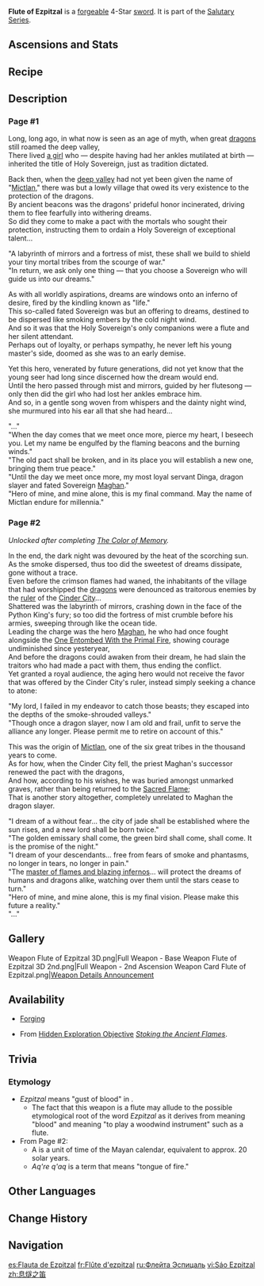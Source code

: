 {{Weapon Infobox
|title          = Flute of Ez&shy;pit&shy;zal
|id             = 11431
|image          = <gallery>
Weapon Flute of Ezpitzal.png|Base
Weapon Flute of Ezpitzal 2nd.png|2nd Ascension
</gallery>
|type           = Sword
|quality        = 4
|base_atk       = 41
|2nd_stat_type  = DEF
|2nd_stat       = 15%
|series         = Salutary
|releaseDate    = 2024-08-28
|obtain         = Forging
|obtain2        = [[Stoking the Ancient Flames]]
|diagram        = [[Alom]]
|passive        = Smoke-and-Mirror Mystery
|effect         = Using an [[Elemental Skill]] increases [[DEF]] by (var1)% for 15s.
|eff_rank1_var1 = 16
|eff_rank2_var1 = 20
|eff_rank3_var1 = 24
|eff_rank4_var1 = 28
|eff_rank5_var1 = 32
|eff_att1       = DEF
}}
{{Description|A peculiarly shaped jade longsword that has been passed down amongst the [[Masters of the Night-Wind]] as a "priestly flute."}}
'''Flute of Ezpitzal''' is a [[forge]]able 4-Star [[sword]]. It is part of the [[Salutary Series]].

==Ascensions and Stats==
{{Weapon Ascensions and Stats
|ascendMat1 = Blazing Sacrificial Heart's Terror
|ascendMat2 = Blazing Sacrificial Heart's Hesitance
|ascendMat3 = Blazing Sacrificial Heart's Resolve
|ascendMat4 = Blazing Sacrificial Heart's Splendor
|bossMat1   = Ruined Hilt
|bossMat2   = Splintered Hilt
|bossMat3   = Still-Smoldering Hilt
|commonMat1 = Juvenile Fang
|commonMat2 = Seasoned Fang
|commonMat3 = Tyrant's Fang
}}

==Recipe==
{{Recipe
|type = Forging
|Borderland Sword Billet = 1
|Condessence Crystal = 50
|White Iron Chunk = 50
|Mora = 500
|time = 10s
|sort = Borderland Sword Billet;Condessence Crystal;White Iron Chunk
}}

==Description==
===Page #1===
Long, long ago, in what now is seen as an age of myth, when great [[dragon]]s still roamed the deep valley,<br>
There lived [[Maghan's Master|a girl]] who &mdash; despite having had her ankles mutilated at birth &mdash; inherited the title of Holy Sovereign, just as tradition dictated.

Back then, when the [[Tezcatepetonco Range|deep valley]] had not yet been given the name of "[[Masters of the Night-Wind|Mictlan]]," there was but a lowly village that owed its very existence to the protection of the dragons.<br>
By ancient beacons was the dragons' prideful honor incinerated, driving them to flee fearfully into withering dreams.<br>
So did they come to make a pact with the mortals who sought their protection, instructing them to ordain a Holy Sovereign of exceptional talent... 

"A labyrinth of mirrors and a fortress of mist, these shall we build to shield your tiny mortal tribes from the scourge of war."<br>
"In return, we ask only one thing &mdash; that you choose a Sovereign who will guide us into our dreams." 

As with all worldly aspirations, dreams are windows onto an inferno of desire, fired by the kindling known as "life."<br>
This so-called fated Sovereign was but an offering to dreams, destined to be dispersed like smoking embers by the cold night wind.<br>
And so it was that the Holy Sovereign's only companions were a flute and her silent attendant.<br>
Perhaps out of loyalty, or perhaps sympathy, he never left his young master's side, doomed as she was to an early demise. 

Yet this hero, venerated by future generations, did not yet know that the young seer had long since discerned how the dream would end.<br>
Until the hero passed through mist and mirrors, guided by her flutesong — only then did the girl who had lost her ankles embrace him.<br>
And so, in a gentle song woven from whispers and the dainty night wind, she murmured into his ear all that she had heard... 

"..."<br>
"When the day comes that we meet once more, pierce my heart, I beseech you. Let my name be engulfed by the flaming beacons and the burning winds."<br>
"The old pact shall be broken, and in its place you will establish a new one, bringing them true peace."<br>
"Until the day we meet once more, my most loyal servant Dinga, dragon slayer and fated Sovereign [[Maghan]]."<br>
"Hero of mine, and mine alone, this is my final command. May the name of Mictlan endure for millennia." 

===Page #2===
''Unlocked after completing [[The Color of Memory]].''

In the end, the dark night was devoured by the heat of the scorching sun. As the smoke dispersed, thus too did the sweetest of dreams dissipate, gone without a trace.<br>
Even before the crimson flames had waned, the inhabitants of the village that had worshipped the [[dragons]] were denounced as traitorous enemies by the [[Och-Kan|ruler]] of the [[Cinder City]]...<br>
Shattered was the labyrinth of mirrors, crashing down in the face of the Python King's fury; so too did the fortress of mist crumble before his armies, sweeping through like the ocean tide.<br>
Leading the charge was the hero [[Maghan]], he who had once fought alongside the [[Xbalanque|One Entombed With the Primal Fire]], showing courage undiminished since yesteryear,<br>
And before the dragons could awaken from their dream, he had slain the traitors who had made a pact with them, thus ending the conflict.<br>
Yet granted a royal audience, the aging hero would not receive the favor that was offered by the Cinder City's ruler, instead simply seeking a chance to atone:

"My lord, I failed in my endeavor to catch those beasts; they escaped into the depths of the smoke-shrouded valleys."<br> 
"Though once a dragon slayer, now I am old and frail, unfit to serve the alliance any longer. Please permit me to retire on account of this."

This was the origin of [[Mictlan]], one of the six great tribes in the thousand years to come.<br> 
As for how, when the Cinder City fell, the priest Maghan's successor renewed the pact with the dragons,<br> 
And how, according to his wishes, he was buried amongst unmarked graves, rather than being returned to the [[Sacred Flame]];<br> 
That is another story altogether, completely unrelated to Maghan the dragon slayer.

"I dream of a {{tt|katun|Mayan unit of time equal to 7200 days}} without fear... the city of jade shall be established where the sun rises, and a new lord shall be born twice."<br> 
"The golden emissary shall come, the green bird shall come, {{tt|Aq're Q'aq|K'iche for &quot;tongue of fire&quot;}} shall come. It is the promise of the night."<br> 
"I dream of your descendants... free from fears of smoke and phantasms, no longer in tears, no longer in pain."<br> 
"The [[Pyro Archon|master of flames and blazing infernos]]... will protect the dreams of humans and dragons alike, watching over them until the stars cease to turn."<br> 
"Hero of mine, and mine alone, this is my final vision. Please make this future a reality."<br> 
"..."

==Gallery==
<gallery>
Weapon Flute of Ezpitzal 3D.png|Full Weapon - Base
Weapon Flute of Ezpitzal 3D 2nd.png|Full Weapon - 2nd Ascension
Weapon Card Flute of Ezpitzal.png|[https://www.hoyolab.com/article/32371536 Weapon Details Announcement]
</gallery>

==Availability==
* [[Forging]]
<!--** Its diagram, [[]], is obtained from [[]].-->
* From [[Hidden Exploration Objective]] ''[[Stoking the Ancient Flames]]''.

==Trivia==
===Etymology===
* ''Ezpitzal'' means "gust of blood" in {{w|Nahuatl}}.
** The fact that this weapon is a flute may allude to the possible etymological root of the word ''Ezpitzal'' as it derives from ''{{wt|eztli}}'' meaning "blood" and ''{{wt|pitza}}'' meaning "to play a woodwind instrument" such as a flute.
* From Page #2:
** A {{w|k'atun}} is a unit of time of the Mayan calendar, equivalent to approx. 20 solar years.
** ''Aq're q'aq'' is a {{w|K'iche}} term that means "tongue of fire."

==Other Languages==
{{Other Languages
|1_en     = Flute of Ezpitzal
|1_zhs    = 息燧之笛
|1_zhs_rm = Xīsuì zhī Dí
|1_zht    = 息燧之笛
|1_zht_rm = Xīsuì zhī Dí
|1_zh_tl  = 
|1_ja     = エズピツァルの笛
|1_ja_rm  = Ezupitsaru no Fue
|1_ja_tl  = Flute of Ezpitzal
|1_ko     = 에스피찰<->의 피리
|1_ko_tl  = Flute of Ezpitzal
|1_es     = Flauta de Ezpitzal
|1_es_tl  = Flute of Ezpitzal
|1_fr     = Flûte d'ezpitzal
|1_fr_tl  = Flute of Ezpitzal
|1_ru     = Флейта Эспицаль
|1_ru_tl  = Flute of Ezpitzal
|1_th     = Flute of Ezpitzal
|1_vi     = Sáo Ezpitzal
|1_vi_tl  = 
|1_de     = Ezpitzal-Flöte
|1_de_tl  = Ezpitzal Flute
|1_id     = Flute of Ezpitzal
|1_pt     = Flauta de Ezpitzal
|1_pt_tl  = 
|1_tr     = Ezpitzal Flütü
|1_tr_tl  = 
|1_it     = Flauto di Ezpitzal
|1_it_tl  = 
|2_en     = Smoke-and-Mirror Mystery
|2_zhs    = 镜与烟色的隐谜
|2_zhs_rm = 
|2_zht    = 鏡與煙色的隱謎
|2_zht_rm = 
|2_zh_tl  = 
|2_ja     = 鏡と煙色の謎
|2_ja_rm  = Kagami to Enshoku no Nazo
|2_ja_tl  = <!--A Mystery of Mirrors and Color of Smoke-->
|2_ko     = 거울과 연기의 수수께끼
|2_ko_tl  = 
|2_es     = Enigma del espejo y el humo
|2_es_tl  = Enigma of the Mirror and the Smoke
|2_fr     = Mystère d'écran de fumée
|2_fr_tl  = Mystery of Smokescreen
|2_ru     = Тайна дыма и зеркал
|2_ru_tl  = Smoke and Mirror Mystery
|2_th     = Smoke-and-Mirror Mystery
|2_vi     = Bí Ẩn Gương Và Khói
|2_vi_tl  = 
|2_de     = Rätsel von Spiegel und Rauch
|2_de_tl  = Mystery of Mirror and Smoke
|2_id     = Smoke-and-Mirror Mystery
|2_pt     = Mistério da Fumaça e do Espelho
|2_pt_tl  = 
|2_tr     = Gizemli Kandırmaca
|2_tr_tl  = 
|2_it     = Mistero di fumo e specchi
|2_it_tl  = 
}}

==Change History==
{{Change History|5.0}}

==Navigation==
{{Weapons by Series Navbox|Salutary}}
{{Weapon Navbox|Swords}}

[[es:Flauta de Ezpitzal]]
[[fr:Flûte d'ezpitzal]]
[[ru:Флейта Эспицаль]]
[[vi:Sáo Ezpitzal]]
[[zh:息燧之笛]]